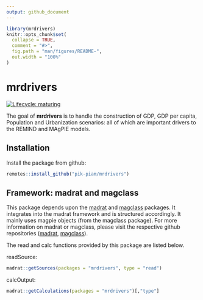```yaml
---
output: github_document
---
```


<!-- README.md is generated from README.Rmd. Please edit that file -->

```r
library(mrdrivers)
knitr::opts_chunk$set(
  collapse = TRUE,
  comment = "#>",
  fig.path = "man/figures/README-",
  out.width = "100%"
)
```

# mrdrivers

<!-- badges: start -->

[![Lifecycle: maturing](https://img.shields.io/badge/lifecycle-experimental-orange.svg)](https://lifecycle.r-lib.org/articles/stages.html#experimental)

<!-- badges: end -->

The goal of **mrdrivers** is to handle the construction of GDP, GDP per capita, Population and Urbanization scenarios: all of which are important drivers to the REMIND and MAgPIE models.

## Installation

Install the package from github:

```r
remotes::install_github("pik-piam/mrdrivers")
```

## Framework: madrat and magclass

This package depends upon the [madrat](https://github.com/pik-piam/madrat#readme) and [magclass](https://github.com/pik-piam/magclass#readme) packages. It integrates into the madrat framework and is structured accordingly. It mainly uses magpie objects (from the magclass package). For more information on madrat or magclass, please visit the respective github repositories ([madrat](https://github.com/pik-piam/madrat#readme), [magclass](https://github.com/pik-piam/magclass#readme)).  
  
The read and calc functions provided by this package are listed below.  

readSource:
```r
madrat::getSources(packages = "mrdrivers", type = "read")
```

calcOutput:
```r
madrat::getCalculations(packages = "mrdrivers")[,"type"]
```




